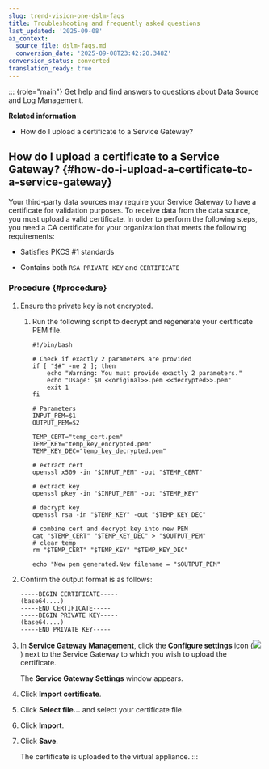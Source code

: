 ```yaml
---
slug: trend-vision-one-dslm-faqs
title: Troubleshooting and frequently asked questions
last_updated: '2025-09-08'
ai_context:
  source_file: dslm-faqs.md
  conversion_date: '2025-09-08T23:42:20.348Z'
conversion_status: converted
translation_ready: true
---
```


::: {role="main"}
Get help and find answers to questions about Data Source and Log Management.

**Related information**

- How do I upload a certificate to a Service Gateway?

## How do I upload a certificate to a Service Gateway? {#how-do-i-upload-a-certificate-to-a-service-gateway}

Your third-party data sources may require your Service Gateway to have a certificate for validation purposes. To receive data from the data source, you must upload a valid certificate. In order to perform the following steps, you need a CA certificate for your organization that meets the following requirements:

- Satisfies PKCS \#1 standards

- Contains both `RSA PRIVATE KEY` and `CERTIFICATE`

### Procedure {#procedure}

1.  Ensure the private key is not encrypted.

    1.  Run the following script to decrypt and regenerate your certificate PEM file.

        ``` codeblock
        #!/bin/bash

        # Check if exactly 2 parameters are provided
        if [ "$#" -ne 2 ]; then
            echo "Warning: You must provide exactly 2 parameters."
            echo "Usage: $0 <<original>>.pem <<decrypted>>.pem"
            exit 1
        fi

        # Parameters
        INPUT_PEM=$1
        OUTPUT_PEM=$2

        TEMP_CERT="temp_cert.pem"
        TEMP_KEY="temp_key_encrypted.pem"
        TEMP_KEY_DEC="temp_key_decrypted.pem"

        # extract cert
        openssl x509 -in "$INPUT_PEM" -out "$TEMP_CERT"

        # extract key
        openssl pkey -in "$INPUT_PEM" -out "$TEMP_KEY"

        # decrypt key
        openssl rsa -in "$TEMP_KEY" -out "$TEMP_KEY_DEC"

        # combine cert and decrypt key into new PEM
        cat "$TEMP_CERT" "$TEMP_KEY_DEC" > "$OUTPUT_PEM"
        # clear temp
        rm "$TEMP_CERT" "$TEMP_KEY" "$TEMP_KEY_DEC"

        echo "New pem generated.New filename = "$OUTPUT_PEM"
        ```

2.  Confirm the output format is as follows:

    ``` codeblock
    -----BEGIN CERTIFICATE-----
    (base64....)
    -----END CERTIFICATE-----
    -----BEGIN PRIVATE KEY-----
    (base64....)
    -----END PRIVATE KEY-----
    ```

3.  In **Service Gateway Management**, click the **Configure settings** icon (![](/images/configure=GUID-657DB993-ADC7-4DEC-8C62-C8739D74760E.webp)) next to the Service Gateway to which you wish to upload the certificate.

    The **Service Gateway Settings** window appears.

4.  Click **Import certificate**.

5.  Click **Select file…** and select your certificate file.

6.  Click **Import**.

7.  Click **Save**.

    The certificate is uploaded to the virtual appliance.
:::
